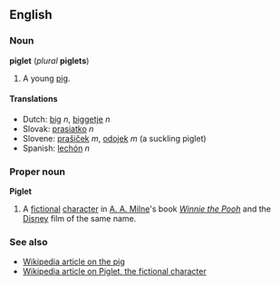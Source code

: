 ==English==
===Noun===
'''piglet''' (''plural'' '''piglets''')

#A young [[pig]].

====Translations====
*Dutch: [[big]] ''n'', [[biggetje]] ''n''
*Slovak: [[prasiatko]] ''n''
*Slovene: [[prašiček]] ''m'', [[odojek]] ''m'' (a suckling piglet)
*Spanish: [[lechón]] ''n''

===Proper noun===
'''Piglet'''

#A [[fictional]] [[character]] in [[w:A. A. Milne|A. A. Milne]]'s book ''[[w:Winnie the Pooh|Winnie the Pooh]]'' and the [[w:Disney|Disney]] film of the same name.

===See also===
*[[w:Pig|Wikipedia article on the pig]]
*[[w:Piglet_(Winnie the Pooh)|Wikipedia article on Piglet, the fictional character]]